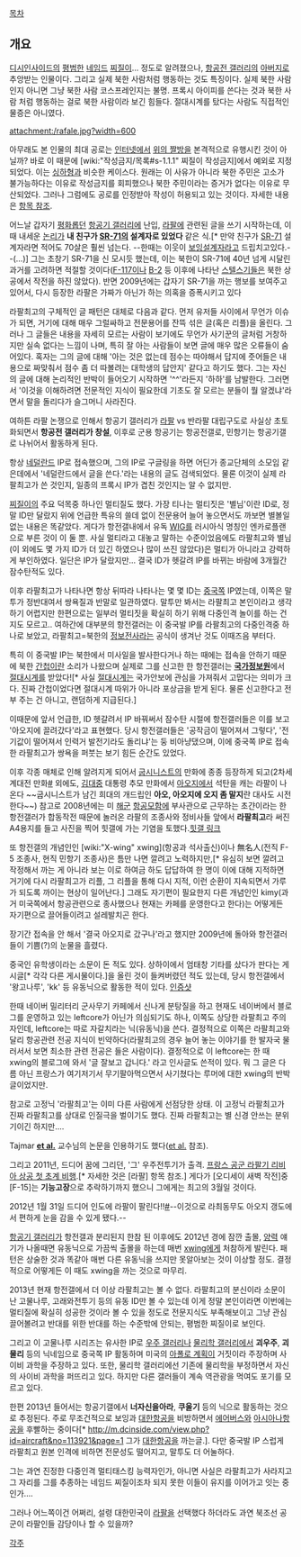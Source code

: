 [[목차]]

== 개요 ==

[[디시인사이드]]의 [[평범]]한 [[네임드]] [[찌질이]]... 정도로 알려졌으나, [[항공전 갤러리]]의 [[아버지]]로 추앙받는 인물이다. 그리고 실제 북한 사람처럼 행동하는 것도 특징이다. 실제 북한 사람인지 아니면 그냥 북한 사람 코스프레인지는 불명. 프록시 아이피를 쓴다는 것과 북한 사람 처럼 행동하는 걸로 북한 사람이라 보긴 힘들다. 절대시계를 탔다는 사람도 직접적인 물증은 아니였다.

attachment:/rafale.jpg?width=600

아무래도 본 인물의 최대 공로는 [[인터넷]]에서 [[이 얼마나 끔찍하고 무시무시한 생각이니|위의 짤방]]을 본격적으로 유행시킨 것이 아닐까? 바로 이 때문에 [wiki:"작성금지/목록#s-1.1.1" 찌질이 작성금지]에서 예외로 지정되었다. 이는 [[싱하형]]과 비슷한 케이스다. 원래는 이 사유가 아니라 북한 주민은 고소가 불가능하다는 이유로 작성금지를 회피했으나 북한 주민이라는 증거가 없다는 이유로 무산되었다. 그러나 그럼에도 공로를 인정받아 작성이 허용되고 있는 것이다. 자세한 내용은 [[이 얼마나 끔찍하고 무시무시한 생각이니/패러디|항목 참조]].

어느날 갑자기 [[평화]]롭던 [[항공기 갤러리]]에 난입, [[라팔]]에 관련된 글을 쓰기 시작하는데, 이때 내세운 [[논리]]가 '''내 친구가 [[SR-71]]의 설계자로 있었다''' 같은 식.[* 만약 친구가 [[SR-71]] 설계자라면 적어도 70살은 훨씬 넘는다. --한때는 이웃이 [[보잉]]설계자라고 드립치고있다.--(...)] 그는 초창기 SR-71을 신 모시듯 했는데, 이는 북한이 SR-71에 40년 넘게 시달린 과거를 고려하면 적절할 것이다([[F-117]]이나 [[B-2]] 등 이후에 나타난 [[스텔스]]기들은 북한 상공에서 작전을 하진 않았다). 반면 2009년에는 갑자기 SR-71을 까는 행보를 보여주고 있어서, 다시 등장한 라팔은 가짜가 아닌가 하는 의혹을 증폭시키고 있다

라팔최고의 구체적인 글 패턴은 대체로 다음과 같다. 먼저 유저들 사이에서 무언가 이슈가 되면, 거기에 대해 매우 그럴싸하고 전문용어를 잔뜩 섞은 글(혹은 리플)을 올린다. 그러나 그 글들은 내용을 자세히 모르는 사람이 보기에도 무언가 사기꾼의 글처럼 거창하지만 실속 없다는 느낌이 나며, 특히 잘 아는 사람들이 보면 글에 매우 많은 오류들이 숨어있다. 혹자는 그의 글에 대해 '아는 것은 없는데 점수는 따야해서 답지에 줏어들은 내용으로 짜맞춰서 점수 좀 더 따볼려는 대학생의 답안지' 같다고 하기도 했다. 그는 자신의 글에 대해 논리적인 반박이 들어오기 시작하면 '^^'라든지 '하하'를 남발한다. 그러면서 '이것을 이해하려면 전문적인 지식이 필요한데 기초도 잘 모르는 분들이 뭘 알겠냐'라면서 말을 돌리다가 슬그머니 사라진다. 

여하튼 라팔 논쟁으로 인해서 항공기 갤러리가 [[라팔]] vs 반라팔 대립구도로 사실상 초토화되면서 '''항공전 갤러리가 창설''', 이후로 군용 항공기는 항공전갤로, 민항기는 항공기갤로 나뉘어서 활동하게 된다.

항상 [[네덜란드]] IP로 접속했으며, 그의 IP로 구글링을 하면 어딘가 종교단체의 소모임 같은데에서 '네덜란드에서 글을 쓴다.'라는 내용의 글도 검색되었다. 물론 이것이 실제 라팔최고가 쓴 것인지, 일종의 프록시 IP가 겹친 것인지는 알 수 없지만. 

[[찌질이]]의 주요 덕목중 하나인 멀티질도 했다. 가장 티나는 멀티짓은 '별님'이란 ID로, 정말 ID만 달랐지 위에 언급한 특유의 쓸데 없이 전문용어 늘어 놓으면서도 까보면 별볼일 없는 내용은 똑같았다. 게다가 항전갤내에서 유독 [[WIG]]를 러시아식 명칭인 엔카로플랜으로 부른 것이 이 둘 뿐. 사실 멀티라고 대놓고 말하는 수준이었음에도 라팔최고와 별님(이 외에도 몇 가지 ID가 더 있긴 하였으나 많이 쓰진 않았다)은 멀티가 아니라고 강력하게 부인하였다. 일단은 IP가 달랐지만... 결국 ID가 헷갈려 IP를 바뀌는 바람에 3개월간 잠수탄적도 있다.

이후 라팔최고가 나타나면 항상 뒤따라 나타나는 몇 몇 ID는 [[중국]]쪽 IP였는데, 이쪽은 말투가 정반대여서 쌍욕질과 반말로 일관하였다. 말투만 봐서는 라팔최고 본인이라고 생각하기 어렵지만 한편으로는 일부러 멀티짓을 확실히 하기 위해 다중인격 놀이를 하는 건지도 모르고.. 여하간에 대부분의 항전갤러는 이 중국발 IP를 라팔최고의 다중인격중 하나로 보았고, 라팔최고=북한의 [[정보전사]]라는 공식이 생겨난 것도 이때즈음 부터다.

특히 이 중국발 IP는 북한에서 미사일을 발사한다거나 하는 때에는 접속을 안하기 때문에 북한 [[간첩]]이란 소리가 나왔으며 실제로 그를 신고한 한 항전갤러는 '''[[국가정보원]]'''에서 [[절대시계]]를 받았다![* 사실 [[절대시계]]는 국가안보에 관심을 가져줘서 고맙다는 의미가 크다. 진짜 간첩이었다면 절대시계 따위가 아니라 포상금을 받게 된다. 물론 신고한다고 전부 주는 건 아니고, 랜덤하게 지급된다.]

이때문에 앞서 언급한, ID 헷갈려서 IP 바꿔써서 잠수탄 시절에 항전갤러들은 이를 보고 '아오지에 끌려갔다'라고 표현했다. 당시 항전갤러들은 '공작금이 떨어져서 그렇다', '전기값이 떨어져서 인력거 발전기라도 돌리냐'는 둥 비아냥댔으며, 이에 중국쪽 IP로 접속한 라팔최고가 쌍욕을 퍼붓는 보기 힘든 순간도 있었다.

이후 각종 매체로 인해 알려지게 되어서 [[굽시니스트]]의 만화에 종종 등장하게 되고(2차세계대전 만화[http://gall.dcinside.com/board/view/?id=hit&no=4885 #] 외에도, [[김대중]] 대통령 추모 만화에서 [[아오지]]에서 석탄을 캐는 라팔이 나온다 ~~굽시니스트가 남긴 희대의 개드립인 '''아오, 아오지에 오지 좀 말지'''란 대사도 시전한다~~) 참고로 2008년에는 미 [[해군]] [[항공모함]]에 부사관으로 근무하는 초갼이라는 한 항전갤러가 합동작전 때문에 놀러온 라팔의 조종사와 정비사들 앞에서 '''라팔최고'''라 써진 A4용지를 들고 사진을 찍어 힛갤에 가는 기염을 토했다.[http://gall.dcinside.com/list.php?id=hit&no=6640&page=1&search_pos=-3859&k_type=0110&keyword=%EB%9D%BC%ED%8C%94&bbs= 힛갤 링크]

또 항전갤의 개념인인 [wiki:"X-wing" xwing](항공과 석사출신)이나 無名人(전직 F-5 조종사, 현직 민항기 조종사)은 틈만 나면 깔려고 노력하지만,[* 유심히 보면 깔려고 작정해서 까는 게 아니라 보는 이로 하여금 하도 답답하여 한 명이 이에 대해 지적하면 거기에 다시 라팔최고가 리플, 그 리플을 통해 다시 지적, 이런 순환이 지속되면서 가루가 되도록 까이는 현상이 일어난다.] 그래도 자기편이 필요한지 다른 개념인인 kimy(과거 미국쪽에서 항공관련으로 종사했으나 현재는 카페를 운영한다고 한다)는 어떻게든 자기편으로 끌어들이려고 설레발치곤 한다.

장기간 접속을 안 해서 '결국 아오지로 갔구나'라고 했지만 2009년에 돌아와 항전갤러들이 기쁨(?)의 눈물을 흘렸다.

중국인 유학생이라는 소문이 돈 적도 있다. 상하이에서 엄태창 기타를 샀다가 판다는 게시글[* 각각 다른 게시물이다.]을 올린 것이 들켜버렸던 적도 있는데, 당시 항전갤에서 '왕고나루', 'kk' 등 유동닉으로 활동한 적이 있다. [http://gall.dcinside.com/list.php?id=aviationfight&no=11526 인증샷]

한때 네이버 밀리터리 군사무기 카페에서 신나게 분탕질을 하고 현재도 네이버에서 블로그를 운영하고 있는 leftcore가 아닌가 의심되기도 하나, 이쪽도 상당한 라팔최고 주의자인데, leftcore는 따로 자갈치라는 닉(유동닉)을 쓴다. 결정적으로 이쪽은 라팔최고와 달리 항공관련 전공 지식이 빈약하다(라팔최고의 경우 늘어 놓는 이야기를 한 발자국 물러서서 보면 최소한 관련 전공은 들은 사람이다). 결정적으로 이 leftcore는 한 때 xwing의 블로그에 와서 '글 잘보고 갑니다.' 라고 인사글도 쓴적이 있다. 뭐 그 글은 다름 아닌 프랑스가 여기저기서 무기팔아먹으면서 사기쳤다는 루머에 대한 xwing의 반박글이었지만.

참고로 고정닉 '라팔최고'는 이미 다른 사람에게 선점당한 상태. 이 고정닉 라팔최고가 진짜 라팔최고를 상대로 인질극을 벌이기도 했다. 진짜 라팔최고는 별 신경 안쓰는 분위기이긴 하지만….

Tajmar '''[[et al.]]''' 교수님의 논문을 인용하기도 했다([[et al.]] 참조). 

그리고 2011년, 드디어 꿈에 그리던, '그' 우주전투기가 출격. [http://news.nate.com/view/20110320n00129?isq=5337&mid=n0505 프랑스 공군 라팔기 리비아 상공 첫 초계 비행].[* 자세한 것은 [라팔] 항목 참조.] 게다가 [오디세이 새벽 작전]중 [F-15]는 '''기능고장'''으로 추락하기까지 했으니 그에게는 최고의 3월일 것이다. 

2012년 1월 31일 드디어 인도에 라팔이 팔린다!![http://www.bbc.co.uk/news/world-asia-india-16809532 #]--이것으로 라최동무도 아오지 갱도에서 편하게 눈을 감을 수 있게 됐다.--

[[항공기 갤러리]]가 항전갤과 분리된지 한참 된 이후에도 2012년 경에 잠깐 출몰,  [[양력]] 얘기가 나올때면 유동닉으로 가끔씩 출몰을 하는데 매번 [[xwing]]에게 처참하게 발린다. 패턴은 상술한 것과 똑같아 매번 다른 유동닉을 쓰지만 못알아보는 것이 이상할 정도. 결정적으로 어떻게든 이 때도 xwing을 까는 것으로 마무리.

2013년 현재 항전갤에서 더 이상 라팔최고는 볼 수 없다. 라팔최고의 분신이라 소문이난 고물나루, 고래와전투기 등의 유동 ID만 볼 수 있는데 이게 정말 본인이라면 이번에는 멀티질에 확실히 성공한 것이라 볼 수 있을 정도로 전문지식도 부족해보이고 그냥 관심 끌어볼려고 반대를 위한 반대를 하는 수준밖에 안되는, 평범한 찌질이로 보인다. 

그리고 이 고물나루 시리즈는 유사한 IP로 [[우주 갤러리]]나 [[물리학 갤러리]]에서 '''괴우주''', '''괴물리''' 등의 닉네임으로 중국쪽 IP 활동하며 미국의 [[아폴로 계획]]이 거짓이라 주장하며 사이비 과학을 주장하고 있다.
또한, 물리학 갤러리에선 기존에 물리학을 부정하면서 자신의 사이비 과학을 퍼뜨리고 있다. 하지만 다른 갤러들이 계속 역관광을 먹여도 포기를 모르고 있다.

한편 2013년 들어서는 항공기갤에서 '''너자신을아라''', '''쿠울기''' 등의 닉으로 활동하는 것으로 추정된다. 주로 무조건적으로 보잉과 [[대한항공]]을 비방하면서 [[에어버스]]와 [[아시아나항공]]을 후빨하는 중이다[* http://m.dcinside.com/view.php?id=aircraft&no=113921&page=1 그가 [[대한항공]]을 까는글.]. 다만 중국발 IP 스럽게 라팔최고 원본 인격에 비하면 전문성도 떨어지고, 말투도 더 어눌하다. 

그는 과연 진정한 다중인격 멀티태스킹 능력자인가, 아니면 사실은 라팔최고가 사라지고 그 자리를 그를 추종하는 네임드 찌질이조차 되지 못한 이들이 유지를 이어가고 잇는 중인가....

그러나 어느쪽이건 어쩌리, 설령 대한민국이 [[라팔]]을 선택했다 하더라도 과연 북조선 공군이 라팔인들 감당이나 할 수 있을까?

[[각주]]
